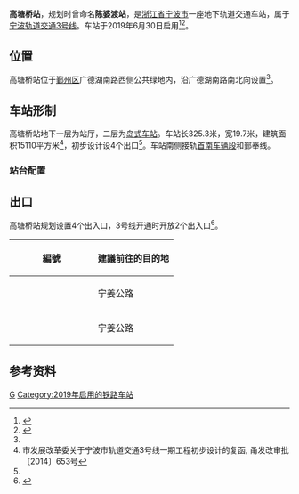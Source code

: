 {{Infobox station
| name = 高塘桥站
| eng_name = Gaotang Bridge Station
| linecolour = {{NingboRT color|3|s}}
| type = [[地铁站|地铁站]]
| image = Gaotang Bridge Station, 2019-06-30 01.jpg 
| caption = 高塘桥站站台，摄于2019年
| address = 广德湖南路西侧绿地内
| borough = [[浙江省|浙江省]][[宁波市|宁波市]][[鄞州区|鄞州区]]
| country = {{CHN}}
| coordinates = {{coord|format=dms|display=inline,title|Region:CN_Railway_Station}}
| owned = [[宁波市轨道交通集团有限公司|宁波市轨道交通集团]]
| operator = 宁波市轨道交通集团运营分公司
| line = {{NingboRT Sign|3|full}}
| distance = 
| platform = 1个[[島式月台|島式月台]]
| tracks = 2条
| bus_routes = <!--公交线路-->
| bus_stands = <!--公交站数量-->
| connections = <!--换乘交通-->
| structure = 地下车站
| hall = 地下站厅
| Interchange = 
| elevator = 2部
| exits = 4个
| disabled = <!--无障碍设施-->
| depth = <!--车站埋深-->
| levels = 2层
| architect = 
| architectural_style = 
| colour = {{colorbox|#F7E7CE|border=black}} 香槟金
| status = 在用
| built = 
| opened = {{NingboRT Dater|year|month|day|line=3}}
| closed = 
| former = 
| passengers = 
| pass_year = 
| pass_rank = 
| station_hours =
| hours = {{NingboRT Station Time|3|高金|0:00|高大|0:00|大金|0:27|金大|0:28}}
| first = {{NingboRT Time|3高金F|0:00}}<br/>{{NingboRT Time|3高大F|0:00}}
| last = {{NingboRT Time|3大金L|0:27}}<br/>{{NingboRT Time|3金大L|0:28}}
| adjacent = {{s-rail-start}}
{{s-rail|title=NingboRT}}
{{s-line new|system=NingboRT|line=3|previous=句章路|next=姜山|type2=LFHS}}
{{s-end}}
| route_map =
{{bs-map|inline=1|legend=0
|top={{pad|24px}}往[[句章路站|句章路站]]
|map=
uSTRf\uSTRg
ABZg2!~uSTR\uSTR!~STRc3
uSTR!~STRc1\ABZg+4!~uSTR
uSTR+BSl\uSTR+BSr
uSTR+BSl\uSTR+BSr
uSTRc2\STR!~uSTR3\STR!~uSTR2\uSTRc3
uSTR+1\KRWgl+l!~uSTRc4\KRWgr+r!~uSTRc1\uSTR+4
{{nowrap|往[[首南车辆段|首南]]}}! !umKRZu\STRr\STR\uSTR
[[首南车辆段|车辆段]]! !umKRZu\STRq\STRr\uSTR
uSTR2\uSTRc3\uSTRc2\uSTR3
uSTRc1\uSTR+4\uSTR+1\uSTRc4
uSTRf\uSTRg
|bottom={{pad|24px}}往[[姜山站|姜山站]]
}}
}}
'''高塘桥站'''，规划时曾命名'''陈婆渡站'''，是[[浙江省|浙江省]][[宁波市|宁波市]]一座地下轨道交通车站，属于[[宁波轨道交通3号线|宁波轨道交通3号线]]。车站于2019年6月30日启用<ref name="main">{{cite web|url=http://daily.cnnb.com.cn/nbrb/images/2014-12/24/A2/nbrb20141224a02.pdf|title=宁波地铁3号线一期开工|author=冯瑄|publisher=宁波日报|date=2014-12-24|accessdate=2014-12-26|archive-date=2014-12-26|archive-url=https://web.archive.org/web/20141226155000/http://daily.cnnb.com.cn/nbrb/images/2014-12/24/A2/nbrb20141224a02.pdf|dead-url=no}}</ref><ref name="open-expect">{{cite web|title=宁波轨交3号线一期6月30日试运营 你想了解的信息都在这|url=http://news.cnnb.com.cn/system/2019/06/20/030061147.shtml|accessdate=2019-06-20|author=张燕|date=2019-06-20|publisher=中国宁波网|archive-date=2019-06-20|archive-url=https://web.archive.org/web/20190620160027/http://news.cnnb.com.cn/system/2019/06/20/030061147.shtml|dead-url=no}}</ref>。

== 位置 ==
高塘桥站位于[[鄞州区|鄞州区]]广德湖南路西侧公共绿地内，沿广德湖南路南北向设置<ref name="main" />。

== 车站形制 ==
高塘桥站地下一层为站厅，二层为[[岛式车站|岛式车站]]。车站长325.3米，宽19.7米，建筑面积15110平方米<ref>市发展改革委关于宁波市轨道交通3号线一期工程初步设计的复函, 甬发改审批〔2014〕653号</ref>，初步设计设4个出口<ref name="main" />。车站南侧接轨[[首南车辆段|首南车辆段]]和鄞奉线。

=== 站台配置 ===
{{RenderStations|system=NingboRT|
; B2层
{{RailStStart|北}}
{{RailStLine|1|1|dir=l|{{NingboRT Sign|S3}} $$姜山$$・{{NingboRT Terminus|YF|right}}方向}}
{{RailStPlatform|岛}}
{{RailStLine|2|2|dir=r|{{NingboRT Sign|3}} $$句章路$$・{{NingboRT Terminus|3|left}}方向}}
{{RailStEnd|南}}
}}

== 出口 ==
高塘桥站规划设置4个出入口，3号线开通时开放2个出入口<ref name=":0">{{Cite web|title=高塘桥站综合资讯图|url=http://www.nbmetro.com/line_ajax.php?1/66|accessdate=2019-06-29|author=|date=|format=|publisher=宁波市轨道交通集团有限公司|language=}}</ref>。
{| class="wikitable"
! width="135px" |編號
!建議前往的目的地
|-
|{{NingboRT Exit|A}}
|宁姜公路
|-
|{{NingboRT Exit|B}}
|宁姜公路
|}

== 参考资料 ==
{{reflist}}

{{宁波轨道交通3号线|G}}

[[Category:鄞州区轨道交通车站|G]]
[[Category:2019年启用的铁路车站|Category:2019年启用的铁路车站]]